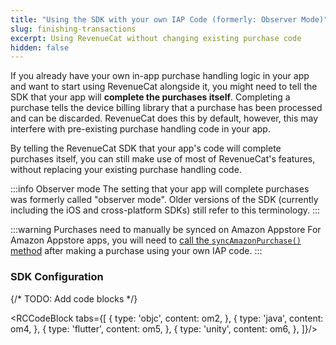 ```yaml
---
title: "Using the SDK with your own IAP Code (formerly: Observer Mode)"
slug: finishing-transactions
excerpt: Using RevenueCat without changing existing purchase code
hidden: false
---
```


If you already have your own in-app purchase handling logic in your app and want to start using RevenueCat alongside it, you might need to tell the SDK that your app will **complete the purchases itself**. Completing a purchase tells the device billing library that a purchase has been processed and can be discarded. RevenueCat does this by default, however, this may interfere with pre-existing purchase handling code in your app. 

By telling the RevenueCat SDK that your app's code will complete purchases itself, you can still make use of most of RevenueCat's features, without replacing your existing purchase handling code.

:::info Observer mode
The setting that your app will complete purchases was formerly called "observer mode". Older versions of the SDK (currently including the iOS and cross-platform SDKs) still refer to this terminology.
:::

:::warning Purchases need to manually be synced on Amazon Appstore
For Amazon Appstore apps, you will need to [call the `syncAmazonPurchase()` method](/platform-resources/amazon-platform-resources#syncing-purchases-when-your-app-is-completing-transactions) after making a purchase using your own IAP code.
:::

### SDK Configuration

{/* TODO: Add code blocks */}

<RCCodeBlock tabs={[
    {
        type: 'objc',
        content: om2,
    },
    {
        type: 'java',
        content: om4,
    },
    {
        type: 'flutter',
        content: om5,
    },
    {
        type: 'unity',
        content: om6,
    },
]}/>
